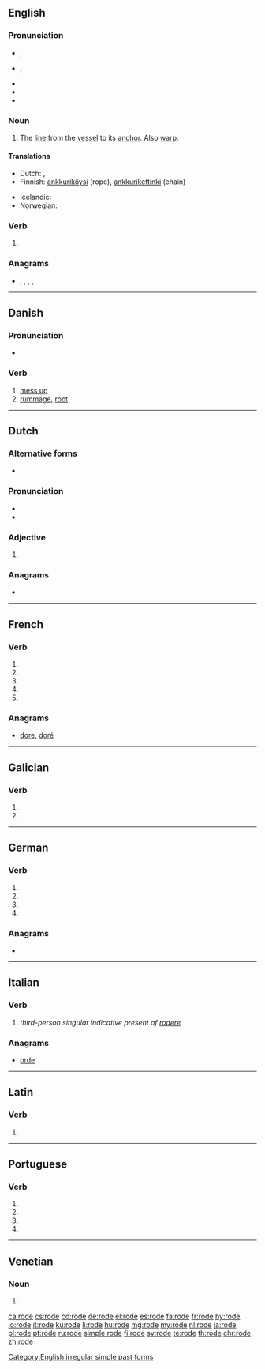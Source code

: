 : {{also|røde}}
==English==

===Pronunciation===
* {{a|UK}} {{enPR|rōd}}, {{IPA|/ˈɹəʊd/|lang=en}}
* {{a|US}} {{enPR|rōd}}, {{IPA|/ˈɹoʊd/|lang=en}}
* {{audio|en-us-rode.ogg|Audio (US)|lang=en}}
* {{rhymes|əʊd|lang=en}}
* {{homophones|lang=en|road|rowed}}

===Noun===
{{en-noun}}

# {{label|en|nautical}} The [[line]] from the [[vessel]] to its [[anchor]]. Also [[warp]].

====Translations====
{{trans-top|The line from the vessel to its anchor}}
* Dutch: {{t+|nl|reed}}, {{t+|nl|reden}}
* Finnish: [[ankkuriköysi]] (rope), [[ankkurikettinki]] (chain)
{{trans-mid}}
* Icelandic: {{t+|is|reið}}
* Norwegian: {{t+|no|red}}
{{trans-bottom}}

===Verb===
{{head|en|verb form}}

# {{en-simple past of|ride}}

===Anagrams===
* {{l|en|dero}}, {{l|en|doer}}, {{l|en|EDRO}}, {{l|en|Oder}}, {{l|en|redo}}

[[Category:English irregular simple past forms]]

----

==Danish==
{{wikipedia|lang=da}}

===Pronunciation===
* {{IPA|/roːdə/|[ˈʁoːðə]|lang=da}}

===Verb===
{{da-verb|rod|rode|roder|rodede|har|rodet}}

# [[mess up]] {{qualifier|make a physical mess of}}
# [[rummage]], [[root]]

----

==Dutch==

===Alternative forms===
* {{l|nl|rooie}}

===Pronunciation===
* {{IPA|/ˈroː.də/|lang=nl}}
* {{audio|Nl-rode.ogg|Audio|lang=nl}}

===Adjective===
{{nl-adj-form}}

# {{nl-adj form of|infl|rood}}

===Anagrams===
* {{l|nl|orde}}

----

==French==

===Verb===
{{fr-verb-form}}

# {{inflection of|roder||1|s|pres|indc|lang=fr}}
# {{inflection of|roder||3|s|pres|indc|lang=fr}}
# {{inflection of|roder||1|s|pres|subj|lang=fr}}
# {{inflection of|roder||1|s|pres|subj|lang=fr}}
# {{inflection of|roder||2|s|impr|lang=fr}}

===Anagrams===
* [[dore#French|dore]], [[doré#French|doré]]

----

==Galician==

===Verb===
{{gl-verb-form}}

# {{inflection of|rodar||lang=gl|1|s|pres|subj}}
# {{inflection of|rodar||lang=gl|3|s|pres|subj}}

----

==German==

===Verb===
{{head|de|verb form}}

# {{de-verb form of|roden|1|s|g}}
# {{de-verb form of|roden|1|s|k1}}
# {{de-verb form of|roden|3|s|k1}}
# {{de-verb form of|roden|i|s}}

===Anagrams===
* {{l|de|oder}}

----

==Italian==

===Verb===
{{head|it|verb form}}

# ''third-person singular indicative present of [[rodere]]''

===Anagrams===
* [[orde#Italian|orde]]

----

==Latin==

===Verb===
{{la-verb-form|rōde}}

# {{inflection of|rōdō||2|s|pres|actv|impr|lang=la}}

----

==Portuguese==

===Verb===
{{pt-verb-form}}

# {{inflection of|rodar||1|s|pres|subj|lang=pt}}
# {{inflection of|rodar||3|s|pres|subj|lang=pt}}
# {{inflection of|rodar||1|s|impr|lang=pt}}
# {{inflection of|rodar||3|s|impr|lang=pt}}

----

==Venetian==

===Noun===
{{head|vec|noun plural form}}

# {{plural of|roda|lang=vec}}

[[ca:rode]]
[[cs:rode]]
[[co:rode]]
[[de:rode]]
[[el:rode]]
[[es:rode]]
[[fa:rode]]
[[fr:rode]]
[[hy:rode]]
[[io:rode]]
[[it:rode]]
[[ku:rode]]
[[li:rode]]
[[hu:rode]]
[[mg:rode]]
[[my:rode]]
[[nl:rode]]
[[ja:rode]]
[[pl:rode]]
[[pt:rode]]
[[ru:rode]]
[[simple:rode]]
[[fi:rode]]
[[sv:rode]]
[[te:rode]]
[[th:rode]]
[[chr:rode]]
[[zh:rode]]